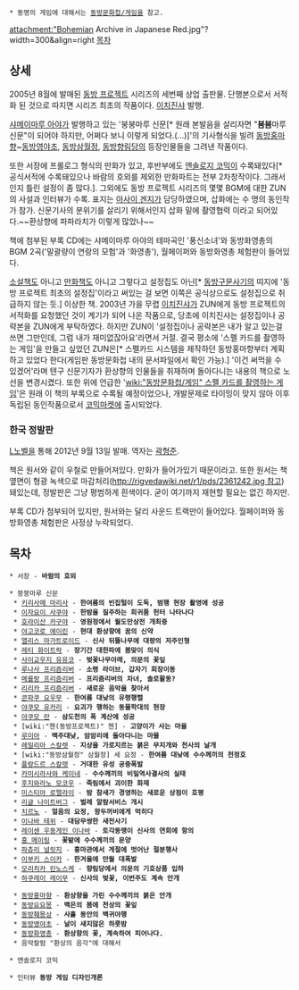 {{{+1 東方文花帖 ~ Bohemian Archive in Japanese Red}}}
 * 동명의 게임에 대해서는 [[동방문화첩/게임]]을 참고.
attachment:"Bohemian Archive in Japanese Red.jpg"?width=300&align=right [[목차]]




== 상세 ==
2005년 8월에 발매된 [[동방 프로젝트]] 시리즈의 세번째 상업 출판물. 단행본으로서 서적화 된 것으로 따지면 시리즈 최초의 작품이다. [[이치진샤]] 발행.

[[샤메이마루 아야]]가 발행하고 있는 '붕붕마루 신문[* 원래 본발음을 살리자면 "'''붐붐'''마루 신문"이 되어야 하지만, 어쩌다 보니 이렇게 되었다.(...)]'의 기사형식을 빌려 [[동방홍마향]]~[[동방영야초]], [[동방삼월정]], [[동방향림당]]의 등장인물들을 그려낸 작품이다.

또한 서장에 프롤로그 형식의 만화가 있고, 후반부에도 [[앤솔로지 코믹]]이 수록돼있다[* 공식서적에 수록돼있으나 바람의 호외를 제외한 만화파트는 전부 2차창작이다. 그래서인지 틀린 설정이 좀 많다.]. 그외에도 동방 프로젝트 시리즈의 몇몇 BGM에 대한 ZUN의 사설과 인터뷰가 수록. 표지는 [[아사이 겐지]]가 담당하였으며, 삽화에는 수 명의 동인작가 참가. 신문기사의 분위기를 살리기 위해서인지 삽화 밑에 촬영협력 이라고 되어있다.~~환상향에 파파라치가 이렇게 많았나~~

책에 첨부된 부록 CD에는 샤메이마루 아야의 테마곡인 '풍신소녀'와 동방화영총의 BGM 2곡('말괄량이 연랑의 모험'과 '화영총'), 월페이퍼와 동방화영총 체험판이 들어있다.

[[소설]]책도 아니고 [[만화]]책도 아니고 그렇다고 설정집도 아닌[* [[동방구문사기]]의 띠지에 '동방 프로젝트 최초의 설정집'이라고 써있는 걸 보면 이쪽은 공식상으로도 설정집으로 취급하지 않는 듯.] 이상한 책. 2003년 가을 무렵 [[이치진샤]]가 ZUN에게 동방 프로젝트의 서적화를 요청했던 것이 계기가 되어 나온 작품으로, 당초에 이치진샤는 설정집이나 공략본을 ZUN에게 부탁하였다. 하지만 ZUN이 '설정집이나 공략본은 내가 알고 있는걸 쓰면 그만인데, 그럼 내가 재미없잖아요'라면서 거절.
결국 평소에 '스펠 카드를 촬영하는 게임'을 만들고 싶었던 ZUN은[* 스펠카드 시스템을 제작하던 동방홍마향부터 계획하고 있었다 한다(게임판 동방문화첩 내의 문서파일에서 확인 가능).] '이건 써먹을 수 있겠어'라며 텐구 신문기자가 환상향의 인물들을 취재하며 돌아다니는 내용의 책으로 노선을 변경시켰다. 또한 위에 언급한 '[[wiki:"동방문화첩/게임" 스펠 카드를 촬영하는 게임]]'은 원래 이 책의 부록으로 수록될 예정이었으나, 개발문제로 타이밍이 맞지 않아 이후 독립된 동인작품으로서 [[코믹마켓]]에 출시되었다.

=== 한국 정발판 ===
[[L노벨]]을 통해 2012년 9월 13일 발매. 역자는 [[곽형준]].

책은 원서와 같이 우철로 만들어져있다. 만화가 들어가있기 때문이라고. 또한 원서는 책 옆면이 형광 녹색으로 마감처리([[http://rigvedawiki.net/r1/pds/2361242.jpg 참고]]) 돼있는데, 정발판은 그냥 평범하게 흰색이다. 굳이 여기까지 재현할 필요는 없긴 하지만.

부록 CD가 첨부되어 있지만, 원서와는 달리 사운드 트랙만이 들어있다. 월페이퍼와 동방화영총 체험판은 사정상 누락되었다.

== 목차 ==
 * 서장 - '''바람의 호외'''

 * 붕붕마루 신문
  * [[키리사메 마리사]] - '''한여름의 빈집털이 도둑, 범행 현장 촬영에 성공'''
  * [[이자요이 사쿠야]] - '''한밤을 질주하는 희귀품 헌터 나타나다'''
  * [[호라이산 카구야]] - '''영원정에서 월도만상전 개최중'''
  * [[야고코로 에이린]] - '''현대 환상향에 꿈의 신약'''
  * [[앨리스 마가트로이드]] - '''신사 뒤뜰나무에 대량의 저주인형'''
  * [[레티 화이트락]] - '''장기간 대한파에 봄맞이 의식'''
  * [[사이교우지 유유코]] - '''벚꽃나무아래, 의문의 꽃잎'''
  * [[루나사 프리즘리버]] - '''소령 라이브, 갑자기 회장이동'''
  * [[메를랑 프리즘리버]] - '''프리즘리버의 차녀, 솔로활동?'''
  * [[리리카 프리즘리버]] - '''새로운 음악을 찾아서'''
  * [[콘파쿠 요우무]] - '''한여름 대낮의 유령행렬'''
  * [[야쿠모 유카리]] - '''요괴가 행하는 동물학대의 현장'''
  * [[야쿠모 란]] - '''삼도천의 폭 계산에 성공'''
  * [wiki:"첸(동방프로젝트)" 첸] - '''고양이가 사는 마을'''
  * [[루미아]] - '''백주대낮, 암암리에 돌아다니는 마물'''
  * [[레밀리아 스칼렛]] - '''지상을 가로지르는 붉은 무지개와 천사의 날개'''
  * [wiki:"동방삼월정" 삼월정] 세 요정 - '''한여름 대낮에 수수께끼의 천정호'''
  * [[플랑드르 스칼렛]] - '''거대한 유성 공중폭발'''
  * [[카미시라사와 케이네]] - '''수수께끼의 비밀역사결사의 실태'''
  * [[후지와라노 모코우]] - '''죽림에서 괴이한 화재'''
  * [[미스티아 로렐라이]] - '''밤 참새가 경영하는 새로운 상점이 호평'''
  * [[리글 나이트버그]] - '''벌레 알람서비스 개시'''
  * [[치르노]] - '''얼음의 요정, 왕두꺼비에게 먹히다'''
  * [[이나바 테위]] - '''대담무쌍한 새전사기'''
  * [[레이센 우동게인 이나바]] - '''토각동맹이 신사의 연회에 항의'''
  * [[홍 메이링]] - '''꽃밭에 수수께끼의 문양'''
  * [[파츄리 널릿지]] - '''홍마관에서 게절에 벗어난 절분행사'''
  * [[이부키 스이카]] - '''한겨울에 만월 대폭발'''
  * [[모리치카 린노스케]] - '''향림당에서 의문의 기호상품 입하'''
  * [[하쿠레이 레이무]] - '''신사의 벚꽃, 이번주도 계속 만개'''

  * [[동방홍마향]] - '''환상향을 가린 수수께끼의 붉은 안개'''
  * [[동방요요몽]] - '''백은의 봄에 천상의 꽃잎'''
  * [[동방췌몽상]] - '''사흘 동안의 백귀야행'''
  * [[동방영야초]] - '''날이 새지않은 하룻밤'''
  * [[동방화영총]] - '''환상향의 꽃, 계속하여 피어나다.'''
  * 음악칼럼 "환상의 음각"에 대해서

 * 앤솔로지 코믹

 * 인터뷰 '''동방 게임 디자인개론'''

